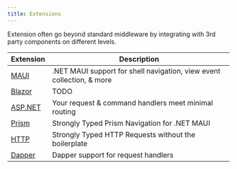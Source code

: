 ```yaml
---
title: Extensions
---
```


Extension often go beyond standard middleware by integrating with 3rd party components on different levels.

| Extension | Description |
|-----------|-------------|
| [MAUI](./maui) | .NET MAUI support for shell navigation, view event collection, & more|
| [Blazor](./blazor.mdx) | TODO |
| [ASP.NET](./aspnet.mdx) | Your request & command handlers meet minimal routing |
| [Prism](./prism) | Strongly Typed Prism Navigation for .NET MAUI |
| [HTTP](./http) | Strongly Typed HTTP Requests without the boilerplate |
| [Dapper](./dapper) | Dapper support for request handlers |